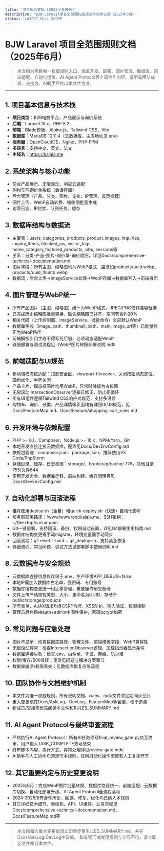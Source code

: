 ```yaml
---
title: '项目规则文档 [2025全量最新]'
description: 'BJW Laravel项目全范围权威规则与协作说明（2025年6月）'
status: 'LATEST_FULL_SCOPE'
---
```


# BJW Laravel 项目全范围规则文档（2025年6月）

> 本文档为项目唯一权威规则入口，涵盖开发、部署、图片管理、数据库、前端适配、自动化运维、AI Agent Protocol等全部合作内容。请所有团队成员、交接方、AI助手严格以本文件为准。

---

## 1. 项目基本信息与技术栈
- **项目类型**：B2B电商平台，产品展示与询价系统
- **后端**：Laravel 10.x，PHP 8.2
- **前端**：Blade模板、Alpine.js、Tailwind CSS、Vite
- **数据库**：MariaDB 10.11.4（云数据库，主库地址见.env）
- **服务器**：OpenCloudOS，Nginx，PHP-FPM
- **多语言**：支持中文、英文、法文
- **主域名**：https://kalala.me

## 2. 系统架构与核心功能
- 前台产品展示、无限滚动、响应式适配
- 购物车与询价单系统（会话存储）
- 后台管理（产品、分类、图片、询价、IP管理、首页推荐）
- 图片上传、WebP自动转换、缩略图批量生成
- 访客日志、IP封禁、队列任务、缓存

## 3. 数据库结构与数据流
- 主要表：users, categories, products, product_images, inquiries, inquiry_items, blocked_ips, visitor_logs, home_category_featured_products, jobs, sessions等
- 关系：分类-产品-图片-询价单-询价明细，详见Docs/comprehensive-technical-documentation.md
- 图片字段：所有主图、缩略图均为WebP格式，路径如products/uuid.webp、products/uuid_thumb.webp
- 数据流：后台上传→ImageService处理→WebP存储→数据库写入→前端展示

## 4. 图片管理与WebP统一
- 所有产品图片（主图、缩略图）统一为WebP格式，JPEG/PNG仅作兼容备选
- 已完成历史缩略图批量转换，缺失缩略图已补齐，空间节省约20%
- 相关代码（上传控制器、ImageService、批量命令）全部默认WebP
- 数据库字段（image_path、thumbnail_path、main_image_url等）已批量修正为WebP路径
- 前端模板引用字段不得写死后缀，必须动态适配WebP
- 详细部署与测试流程见《WebP图片转换部署说明.md》

## 5. 前端适配与UI规范
- 移动端模态框适配：顶部安全区、viewport-fit=cover、关闭按钮动态定位、圆角优化、手势关闭
- 产品卡片、模态框图片均用WebP，异常时降级为占位图
- 无限滚动IntersectionObserver逻辑已修正，防止死循环
- 所有UI组件遵循Tailwind CSS响应式规范，支持多语言
- 购物车、询价、分类、产品详情等页面均有详细UI/JS规范，见Docs/FeatureMap.md、Docs/Feature/shopping-cart_rules.md

## 6. 开发环境与依赖配置
- PHP >= 8.1，Composer，Node.js >= 16.x，NPM/Yarn，Git
- 本地开发直接连接云数据库，配置见Docs/DevEnvConfig.md
- 依赖包管理：composer.json、package.json，推荐使用VS Code/PhpStorm
- 存储目录、缓存、日志权限：storage/、bootstrap/cache/ 775，其他目录755/文件644
- 常用开发命令、数据库迁移、前端构建、缓存清理等见Docs/DevEnvConfig.md

## 7. 自动化部署与回滚流程
- 推荐使用deploy.sh（全量）和quick-deploy.sh（快速）自动化脚本
- 服务器部署路径：/www/wwwroot/kalala.me，SSH密钥：~/Desktop/sursor.pem
- Git一键部署，支持回滚、备份、权限自动设置，详见Git部署使用指南.md
- 数据库结构变更需手动migrate，环境变量需手动同步
- 回滚流程：git reset --hard + git_deploy.sh，支持紧急恢复
- 详细流程、常见问题、调试方法见部署脚本使用说明.md

## 8. 云数据库与安全规范
- 云数据库连接信息仅存储于.env，生产环境APP_DEBUG=false
- 本地IP需加入数据库白名单，强密码、专用账号
- 数据库结构变更统一用迁移管理，重要操作前先备份
- 文件上传严格校验类型、大小，重命名为UUID，存储于public/storage/products
- 所有表单、AJAX请求均含CSRF令牌，XSS防护、输入验证、权限控制
- 管理员后台路由auth+admin中间件保护，密码bcrypt加密

## 9. 常见问题与应急处理
- 图片不显示：检查数据库路径、物理文件、前端模板字段、WebP兼容性
- 无限滚动异常：检查IntersectionObserver逻辑、加载指示器显示条件
- 数据库连接失败：检查.env、白名单、凭证、网络、防火墙
- 权限/缓存/500错误：见常见问题与解决方案章节
- 数据库崩溃/权限丢失：见数据库恢复应急流程

## 10. 团队协作与文档维护机制
- 本文件为唯一权威规则，所有说明文档、rules、mdc文件须定期同步至此
- 重大变更须在Docs/AskLog、DevLog、FeatureMap等留痕，便于追溯
- 新成员/交接须优先阅读本文件和RULES_SUMMARY.md

## 11. AI Agent Protocol与最终审查流程
- 严格执行AI Agent Protocol：所有AI任务须经final_review_gate.py交互终审，用户输入TASK_COMPLETE方可结束
- 终审脚本内容、执行方式、异常处理详见review-gate.mdc
- AI助手与人工协作均须遵守本规则，任何自动化操作须留有人工复核环节

## 12. 其它重要约定与历史变更说明
- 2025年6月：完成WebP图片批量转换、数据库路径统一、前端适配、云数据库切换、自动化部署升级、AI Agent Protocol全流程落地
- 2024-2025所有合作历史、回退、修复、优化均已纳入本规则
- 其它详细技术细节、表结构、API、UI组件、业务流程见Docs/comprehensive-technical-documentation.md、Docs/FeatureMap.md等

---

> 本文档每次重大变更后须立即同步至RULES_SUMMARY.md，并在Docs/AskLog/DevLog中留痕。
> 如有疑问或发现规则与实际不符，请立即反馈并修订本文件。 